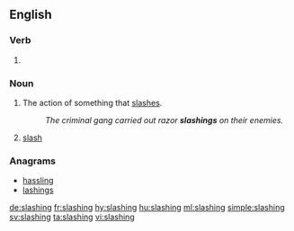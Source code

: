 ==English==

===Verb===
{{head|en}}

# {{present participle of|slash|lang=en}}

===Noun===
{{en-noun|~}}

# The action of something that [[slash]]es.
#: ''The criminal gang carried out razor '''slashings''' on their enemies.''
# {{context|forestry|in the plural|lang=en}} [[slash]] {{qualifier|woody debris}}

===Anagrams===
* [[hassling#English|hassling]]
* [[lashings#English|lashings]]

[[de:slashing]]
[[fr:slashing]]
[[hy:slashing]]
[[hu:slashing]]
[[ml:slashing]]
[[simple:slashing]]
[[sv:slashing]]
[[ta:slashing]]
[[vi:slashing]]